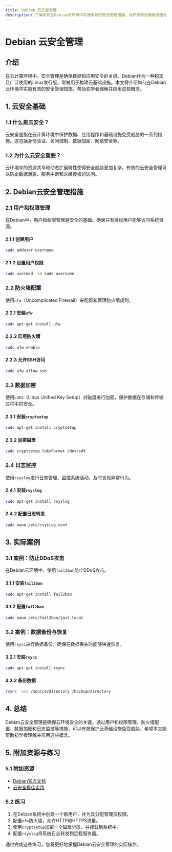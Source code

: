 ```yaml
---
title: Debian 云安全管理
description: 了解如何在Debian云环境中实施有效的安全管理措施，保护您的云基础设施免受威胁。
---
```


# Debian 云安全管理

## 介绍

在云计算环境中，安全管理是确保数据和应用安全的关键。Debian作为一种稳定且广泛使用的Linux发行版，常被用于构建云基础设施。本文将介绍如何在Debian云环境中实施有效的安全管理措施，帮助初学者理解并应用这些概念。

## 1. 云安全基础

### 1.1 什么是云安全？

云安全是指在云计算环境中保护数据、应用程序和基础设施免受威胁的一系列措施。这包括身份验证、访问控制、数据加密、网络安全等。

### 1.2 为什么云安全重要？

云环境中的资源共享和动态扩展特性使得安全威胁更加复杂。有效的云安全管理可以防止数据泄露、服务中断和未经授权的访问。

## 2. Debian云安全管理措施

### 2.1 用户和权限管理

在Debian中，用户和权限管理是安全的基础。确保只有授权用户能够访问系统资源。

#### 2.1.1 创建用户

```bash
sudo adduser username
```

#### 2.1.2 设置用户权限

```bash
sudo usermod -aG sudo username
```

### 2.2 防火墙配置

使用`ufw`（Uncomplicated Firewall）来配置和管理防火墙规则。

#### 2.2.1 安装`ufw`

```bash
sudo apt-get install ufw
```

#### 2.2.2 启用防火墙

```bash
sudo ufw enable
```

#### 2.2.3 允许SSH访问

```bash
sudo ufw allow ssh
```

### 2.3 数据加密

使用`LUKS`（Linux Unified Key Setup）对磁盘进行加密，保护数据在存储和传输过程中的安全。

#### 2.3.1 安装`cryptsetup`

```bash
sudo apt-get install cryptsetup
```

#### 2.3.2 加密磁盘

```bash
sudo cryptsetup luksFormat /dev/sdX
```

### 2.4 日志监控

使用`rsyslog`进行日志管理，监控系统活动，及时发现异常行为。

#### 2.4.1 安装`rsyslog`

```bash
sudo apt-get install rsyslog
```

#### 2.4.2 配置日志转发

```bash
sudo nano /etc/rsyslog.conf
```

## 3. 实际案例

### 3.1 案例：防止DDoS攻击

在Debian云环境中，使用`fail2ban`防止DDoS攻击。

#### 3.1.1 安装`fail2ban`

```bash
sudo apt-get install fail2ban
```

#### 3.1.2 配置`fail2ban`

```bash
sudo nano /etc/fail2ban/jail.local
```

### 3.2 案例：数据备份与恢复

使用`rsync`进行数据备份，确保在数据丢失时能够快速恢复。

#### 3.2.1 安装`rsync`

```bash
sudo apt-get install rsync
```

#### 3.2.2 备份数据

```bash
rsync -avz /source/directory /backup/directory
```

## 4. 总结

Debian云安全管理是确保云环境安全的关键。通过用户和权限管理、防火墙配置、数据加密和日志监控等措施，可以有效保护云基础设施免受威胁。希望本文能帮助初学者理解并应用这些概念。

## 5. 附加资源与练习

### 5.1 附加资源

- [Debian官方文档](https://www.debian.org/doc/)
- [云安全最佳实践](https://cloud.google.com/security/best-practices)

### 5.2 练习

1. 在Debian系统中创建一个新用户，并为其分配管理员权限。
2. 配置`ufw`防火墙，允许HTTP和HTTPS流量。
3. 使用`cryptsetup`加密一个磁盘分区，并挂载到系统中。
4. 配置`rsyslog`将系统日志转发到远程服务器。

通过完成这些练习，您将更好地掌握Debian云安全管理的实际操作。